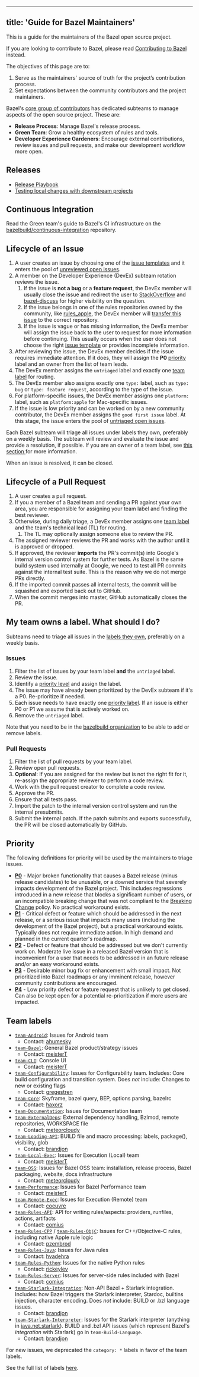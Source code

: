 
---
title: 'Guide for Bazel Maintainers'
---



This is a guide for the maintainers of the Bazel open source project.

If you are looking to contribute to Bazel, please read [Contributing to
Bazel](/contribute) instead.

The objectives of this page are to:

1. Serve as the maintainers' source of truth for the project’s contribution
   process.
1. Set expectations between the community contributors and the project
   maintainers.

Bazel's [core group of contributors](/contribute/policy) has dedicated
subteams to manage aspects of the open source project. These are:

* **Release Process**: Manage Bazel's release process.
* **Green Team**: Grow a healthy ecosystem of rules and tools.
* **Developer Experience Gardeners**: Encourage external contributions, review
  issues and pull requests, and make our development workflow more open.

## Releases 

* [Release Playbook](https://github.com/bazelbuild/continuous-integration/blob/master/docs/release-playbook.md)
* [Testing local changes with downstream projects](https://github.com/bazelbuild/continuous-integration/blob/master/docs/downstream-testing.md)

## Continuous Integration 

Read the Green team's guide to Bazel's CI infrastructure on the
[bazelbuild/continuous-integration](https://github.com/bazelbuild/continuous-integration/blob/master/buildkite/README.md)
repository.

## Lifecycle of an Issue 

1. A user creates an issue by choosing one of the
[issue templates](https://github.com/bazelbuild/bazel/issues/new/choose)
   and it enters the pool of [unreviewed open
   issues](https://github.com/bazelbuild/bazel/issues?utf8=%E2%9C%93&q=is%3Aissue+is%3Aopen+-label%3Auntriaged+-label%3Ap2+-label%3Ap1+-label%3Ap3+-label%3Ap4+-label%3Ateam-Starlark+-label%3Ateam-Rules-CPP+-label%3Ateam-Rules-Java+-label%3Ateam-XProduct+-label%3Ateam-Android+-label%3Ateam-Apple+-label%3Ateam-Configurability++-label%3Ateam-Performance+-label%3Ateam-Rules-Server+-label%3Ateam-Core+-label%3Ateam-Rules-Python+-label%3Ateam-Remote-Exec+-label%3Ateam-Local-Exec+-label%3Ateam-Bazel).
1. A member on the Developer Experience (DevEx) subteam rotation reviews the
   issue.
   1. If the issue is **not a bug** or a **feature request**, the DevEx member
      will usually close the issue and redirect the user to
      [StackOverflow](https://stackoverflow.com/questions/tagged/bazel) and
      [bazel-discuss](https://groups.google.com/forum/#!forum/bazel-discuss) for
      higher visibility on the question.
   1. If the issue belongs in one of the rules repositories owned by the
      community, like [rules_apple](https://github.com.bazelbuild/rules_apple),
      the DevEx member will [transfer this issue](https://docs.github.com/en/free-pro-team@latest/github/managing-your-work-on-github/transferring-an-issue-to-another-repository)
      to the correct repository.
   1. If the issue is vague or has missing information, the DevEx member will
      assign the issue back to the user to request for more information before
      continuing. This usually occurs when the user does not choose the right
      [issue template](https://github.com/bazelbuild/bazel/issues/new/choose)
       or provides incomplete information.
1. After reviewing the issue, the DevEx member decides if the issue requires
   immediate attention. If it does, they will assign the **P0**
   [priority](#priority) label and an owner from the list of team leads.
1. The DevEx member assigns the `untriaged` label and exactly one [team
   label](#team-labels) for routing.
1. The DevEx member also assigns exactly one `type:` label, such as `type: bug`
   or `type: feature request`, according to the type of the issue.
1. For platform-specific issues, the DevEx member assigns one `platform:` label,
   such as `platform:apple` for Mac-specific issues.
1. If the issue is low priority and can be worked on by a new community
   contributor, the DevEx member assigns the `good first issue` label.
At this stage, the issue enters the pool of [untriaged open
issues](https://github.com/bazelbuild/bazel/issues?q=is%3Aissue+is%3Aopen+label%3Auntriaged).

Each Bazel subteam will triage all issues under labels they own, preferably on a
weekly basis. The subteam will review and evaluate the issue and provide a
resolution, if possible. If you are an owner of a team label, see [this section
](#label-own) for more information.

When an issue is resolved, it can be closed.

## Lifecycle of a Pull Request 

1. A user creates a pull request.
1. If you a member of a Bazel team and sending a PR against your own area,
   you are responsible for assigning your team label and finding the best
   reviewer.
1. Otherwise, during daily triage, a DevEx member assigns one
   [team label](#team-labels) and the team's technical lead (TL) for routing.
   1. The TL may optionally assign someone else to review the PR.
1. The assigned reviewer reviews the PR and works with the author until it is
   approved or dropped.
1. If approved, the reviewer **imports** the PR's commit(s) into Google's
   internal version control system for further tests. As Bazel is the same build
   system used internally at Google, we need to test all PR commits against the
   internal test suite. This is the reason why we do not merge PRs directly.
1. If the imported commit passes all internal tests, the commit will be squashed
   and exported back out to GitHub.
1. When the commit merges into master, GitHub automatically closes the PR.


## My team owns a label. What should I do? 

Subteams need to triage all issues in the [labels they own](#team-labels),
preferably on a weekly basis.

### Issues 

1. Filter the list of issues by your team label **and** the `untriaged` label.
1. Review the issue.
1. Identify a [priority level](#priority) and assign the label.
  1. The issue may have already been prioritized by the DevEx subteam if it's a
     P0. Re-prioritize if needed.
  1. Each issue needs to have exactly one [priority label](#priority). If an
     issue is either P0 or P1 we assume that is actively worked on.
1. Remove the `untriaged` label.

Note that you need to be in the [bazelbuild
organization](https://github.com/bazelbuild) to be able to add or remove labels.

### Pull Requests 

1. Filter the list of pull requests by your team label.
1. Review open pull requests.
  1. **Optional**: If you are assigned for the review but is not the right fit
  for it, re-assign the appropriate reviewer to perform a code review.
1. Work with the pull request creator to complete a code review.
1. Approve the PR.
1. Ensure that all tests pass.
1. Import the patch to the internal version control system and run the internal
   presubmits.
1. Submit the internal patch. If the patch submits and exports successfully, the
   PR will be closed automatically by GitHub.

## Priority 

The following definitions for priority will be used by the maintainers to triage
issues.

* [**P0**](https://github.com/bazelbuild/bazel/labels/P0) - Major broken
  functionality that causes a Bazel release (minus release candidates) to be
  unusable, or a downed service that severely impacts development of the Bazel
  project. This includes regressions introduced in a new release that blocks a
  significant number of users, or an incompatible breaking change that was not
  compliant to the [Breaking
  Change](https://docs.google.com/document/d/1q5GGRxKrF_mnwtaPKI487P8OdDRh2nN7jX6U-FXnHL0/edit?pli=1#heading=h.ceof6vpkb3ik)
  policy. No practical workaround exists.
* [**P1**](https://github.com/bazelbuild/bazel/labels/P1) - Critical defect or
  feature which should be addressed in the next release, or a serious issue that
  impacts many users (including the development of the Bazel project), but a
  practical workaround exists. Typically does not require immediate action. In
  high demand and planned in the current quarter's roadmap.
* [**P2**](https://github.com/bazelbuild/bazel/labels/P2) - Defect or feature
  that should be addressed but we don't currently work on. Moderate live issue
  in a released Bazel version that is inconvenient for a user that needs to be
  addressed in an future release and/or an easy workaround exists.
* [**P3**](https://github.com/bazelbuild/bazel/labels/P3) - Desirable minor bug
  fix or enhancement with small impact. Not prioritized into Bazel roadmaps or
  any imminent release, however community contributions are encouraged.
* [**P4**](https://github.com/bazelbuild/bazel/labels/P4) - Low priority defect
  or feature request that is unlikely to get closed. Can also be kept open for a
  potential re-prioritization if more users are impacted.

## Team labels 

*   [`team-Android`](https://github.com/bazelbuild/bazel/labels/team-Android): Issues for Android team
    *   Contact: [ahumesky](https://github.com/ahumesky)
*   [`team-Bazel`](https://github.com/bazelbuild/bazel/labels/team-Bazel): General Bazel product/strategy issues
    * Contact: [meisterT](https://github.com/meisterT)
*   [`team-CLI`](https://github.com/bazelbuild/bazel/labels/team-CLI): Console UI
    * Contact: [meisterT](https://github.com/meisterT)
*   [`team-Configurability`](https://github.com/bazelbuild/bazel/labels/team-Configurability): Issues for Configurability team. Includes: Core build configuration and transition system. Does *not* include: Changes to new or existing flags
    * Contact: [gregestren](https://github.com/gregestren)
*   [`team-Core`](https://github.com/bazelbuild/bazel/labels/team-Core): Skyframe, bazel query, BEP, options parsing, bazelrc
    * Contact: [haxorz](https://github.com/haxorz)
*   [`team-Documentation`](https://github.com/bazelbuild/bazel/labels/team-Documentation): Issues for Documentation team
*   [`team-ExternalDeps`](https://github.com/bazelbuild/bazel/labels/team-ExternalDeps): External dependency handling, Bzlmod, remote repositories, WORKSPACE file
    * Contact: [meteorcloudy](https://github.com/meteorcloudy)
*   [`team-Loading-API`](https://github.com/bazelbuild/bazel/labels/team-Loading-API): BUILD file and macro processing: labels, package(), visibility, glob
    * Contact: [brandjon](https://github.com/brandjon)
*   [`team-Local-Exec`](https://github.com/bazelbuild/bazel/labels/team-Local-Exec): Issues for Execution (Local) team
    * Contact: [meisterT](https://github.com/meisterT)
*   [`team-OSS`](https://github.com/bazelbuild/bazel/labels/team-OSS): Issues for Bazel OSS team: installation, release process, Bazel packaging, website, docs infrastructure
    * Contact: [meteorcloudy](https://github.com/meteorcloudy)
*   [`team-Performance`](https://github.com/bazelbuild/bazel/labels/team-Performance): Issues for Bazel Performance team
    * Contact: [meisterT](https://github.com/meisterT)
*   [`team-Remote-Exec`](https://github.com/bazelbuild/bazel/labels/team-Remote-Exec): Issues for Execution (Remote) team
    * Contact: [coeuvre](https://github.com/coeuvre)
*   [`team-Rules-API`](https://github.com/bazelbuild/bazel/labels/team-Rules-API): API for writing rules/aspects: providers, runfiles, actions, artifacts
    * Contact: [comius](https://github.com/comius)
*   [`team-Rules-CPP`](https://github.com/bazelbuild/bazel/labels/team-Rules-CPP) / [`team-Rules-ObjC`](https://github.com/bazelbuild/bazel/labels/team-Rules-ObjC): Issues for C++/Objective-C rules, including native Apple rule logic
    * Contact: [pzembrod](https://github.com/pzembrod)
*   [`team-Rules-Java`](https://github.com/bazelbuild/bazel/labels/team-Rules-Java): Issues for Java rules
    * Contact: [hvadehra](https://github.com/hvadehra)
*   [`team-Rules-Python`](https://github.com/bazelbuild/bazel/labels/team-Rules-Python): Issues for the native Python rules
    * Contact: [rickeylev](https://github.com/rickeylev)
*   [`team-Rules-Server`](https://github.com/bazelbuild/bazel/labels/team-Rules-Server): Issues for server-side rules included with Bazel
    * Contact: [comius](https://github.com/comius)
*   [`team-Starlark-Integration`](https://github.com/bazelbuild/bazel/labels/team-Starlark-Integration): Non-API Bazel + Starlark integration. Includes: how Bazel triggers the Starlark interpreter, Stardoc, builtins injection, character encoding.  Does *not* include: BUILD or .bzl language issues.
    * Contact: [brandjon](https://github.com/brandjon)
*   [`team-Starlark-Interpreter`](https://github.com/bazelbuild/bazel/labels/team-Starlark-Interpreter): Issues for the Starlark interpreter (anything in [java.net.starlark](https://github.com/bazelbuild/bazel/tree/master/src/main/java/net/starlark/java)). BUILD and .bzl API issues (which represent Bazel's *integration* with Starlark) go in `team-Build-Language`.
    * Contact: [brandjon](https://github.com/brandjon)

For new issues, we deprecated the `category: *` labels in favor of the team
labels.

See the full list of labels [here](https://github.com/bazelbuild/bazel/labels).
